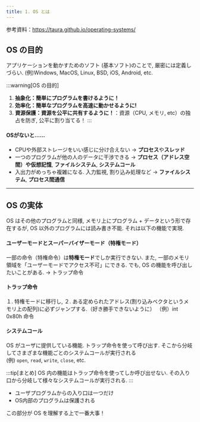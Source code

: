 ```yaml
---
title: 1. OS とは
---
```


参考資料：https://taura.github.io/operating-systems/

## OS の目的

アプリケーションを動かすためのソフト (基本ソフト)のことで, 厳密には定義しづらい.
(例)Windows, MacOS, Linux, BSD, iOS, Android, etc.

:::warning[OS の目的]
1. **抽象化：簡単にプログラムを書けるように！**
2. **効率化：簡単なプログラムを高速に動かせるように!**
3. **資源保護：資源を公平に共有するように！**：資源（CPU, メモリ, etc）の独占を防ぎ, 公平に割り当てる！
:::

#### OSがないと……
- CPUや外部ストレージをいい感じに分け合えない $\rightarrow$ **プロセス**や**スレッド**
- 一つのプログラムが他の人のデータに干渉できる $\rightarrow$ **プロセス（アドレス空間）**や**仮想記憶**, **ファイルシステム**, **システムコール**
- 入出力がめっちゃ複雑になる. 入力監視, 割り込み処理など $\rightarrow$ **ファイルシステム**, **プロセス間通信**

---

## OS の実体

OS はその他のプログラムと同様, メモリ上にプログラム + データという形で存在するが, OS 以外のプログラムには読み書き不能. それは以下の機能で実現.

#### ユーザーモードとスーパーバイザーモード（特権モード）
一部の命令（特権命令）は**特権モード**でしか実行できない. また, 一部のメモリ領域を「ユーザーモードでアクセス不可」にできる.
でも, OS の機能を呼び出したいことがある. $\rightarrow$ トラップ命令

#### トラップ命令
１. 特権モードに移行し, ２. ある定められたアドレス(割り込みベクタというメモリ上の配列)に必ずジャンプする.（好き勝手できないように）
（例）int 0x80h 命令

#### システムコール
OS がユーザに提供している機能. トラップ命令を使って呼び出す. そこから分岐してさまざまな機能ごとのシステムコールが実行される  
(例) `open`, `read`, `write`, `close`, etc.

:::tip[まとめ]
OS 内の機能はトラップ命令を使ってしか呼び出せない. その入り口から分岐して様々なシステムコールが実行される.
:::
- ユーザプログラムからの入り口は一つだけ
- OS内部のプログラムは保護される

この部分が OS を理解する上で一番大事！
